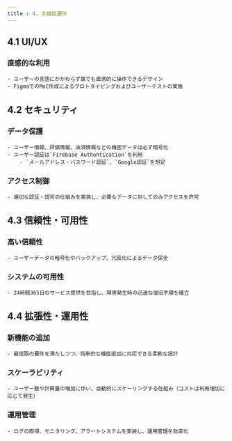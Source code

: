 ```yaml
---
title : 4. 非機能要件
---
```


## 4.1 UI/UX

### 直感的な利用
    - ユーザーの言語にかかわらず誰でも直感的に操作できるデザイン
    - FigmaでのMoC作成によるプロトタイピングおよびユーザーテストの実施

## 4.2 セキュリティ
### データ保護
    - ユーザー情報、評価情報、決済情報などの機密データは必ず暗号化
    - ユーザー認証は`Firebase Authentication`を利用
        - `メールアドレス・パスワード認証`、`Google認証`を想定
### アクセス制御
    - 適切な認証・認可の仕組みを実装し、必要なデータに対してのみアクセスを許可

## 4.3 信頼性・可用性

### 高い信頼性
    - ユーザーデータの暗号化やバックアップ、冗長化によるデータ保全
### システムの可用性
    - 24時間365日のサービス提供を目指し、障害発生時の迅速な復旧手順を確立

## 4.4 拡張性・運用性

### 新機能の追加
    - 最低限の要件を満たしつつ、将来的な機能追加に対応できる柔軟な設計
### スケーラビリティ
    - ユーザー数や計算量の増加に伴い、自動的にスケーリングする仕組み（コストは利用増加に応じて発生）
### 運用管理
    - ログの取得、モニタリング、アラートシステムを実装し、運用管理を効率化